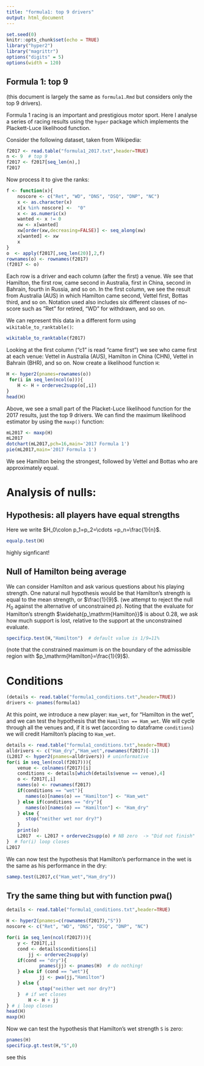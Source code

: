 ```yaml
---
title: "formula1: top 9 drivers"
output: html_document
---
```


```r
set.seed(0)
knitr::opts_chunk$set(echo = TRUE)
library("hyper2")
library("magrittr")
options("digits" = 5)
options(width = 120)
```

## Formula 1: top 9

(this document is largely the same as `formula1.Rmd` but considers
only the top 9 drivers).

Formula 1 racing is an important and prestigious motor sport.  Here I
analyse a series of racing results using the `hyper` package which
implements the Plackett-Luce likelihood function.

Consider the following dataset, taken from Wikipedia:

```r
f2017 <- read.table("formula1_2017.txt",header=TRUE)
n <- 9  # top 9
f2017 <- f2017[seq_len(n),]
f2017
```

Now process it to give the ranks:

```r
f <- function(x){
	noscore <- c("Ret", "WD", "DNS", "DSQ", "DNP", "NC")
	x <- as.character(x)
	x[x %in% noscore] <-  "0"
	x <- as.numeric(x)
	wanted <- x != 0
	xw <- x[wanted]
	xw[order(xw,decreasing=FALSE)] <- seq_along(xw)
	x[wanted] <- xw
	x
}
o  <- apply(f2017[,seq_len(20)],2,f)
rownames(o) <- rownames(f2017)
(f2017 <- o)
```

Each row is a driver and each column (after the first) a venue.  We
see that Hamilton, the first row, came second in Australia, first in
China, second in Bahrain, fourth in Russia, and so on.  In the first
column, we see the result from Australia (AUS) in which Hamilton came
second, Vettel first, Bottas third, and so on.  Notation used also
includes six different classes of no-score such as "Ret" for retired,
"WD" for withdrawn, and so on.

We can represent this data in a different form using
`wikitable_to_ranktable()`:

```r
wikitable_to_ranktable(f2017)
```

Looking at the first column ("c1" is read "came first") we see who
came first at each venue: Vettel in Australia (AUS), Hamilton in China
(CHN), Vettel in Bahrain (BHR), and so on.  Now create a likelihood
function `H`:

```r
H <- hyper2(pnames=rownames(o))
 for(i in seq_len(ncol(o))){
	H <- H + ordervec2supp(o[,i])
}
head(H)
```
Above, we see a small part of the Placket-Luce likelihood function for
the 2017 results, just the top 9 drivers.  We can find the maximum
likelihood estimator by using the `maxp()` function:


```r
mL2017 <- maxp(H)
mL2017
dotchart(mL2017,pch=16,main='2017 Formula 1')
pie(mL2017,main='2017 Formula 1')
```

We see Hamilton being the strongest, followed by Vettel and Bottas who
are approximately equal.

# Analysis of nulls:

## Hypothesis: all players have equal strengths

Here we write $H_0\colon p_1=p_2=\cdots =p_n=\frac{1}{n}$.

```r
equalp.test(H)
```

highly signficant!

## Null of Hamilton being average

We can consider Hamilton and ask various questions about his playing
strength.  One natural null hypothesis would be that Hamilton's
strength is equal to the mean strength, or $\frac{1}{9}$.  (we attempt
to reject the null $H_0$ against the alternative of unconstrained
$p$).  Noting that the evaluate for Hamilton's strength
$\widehat{p_\mathrm{Hamilton}}$ is about 0.28, we ask how much support
is lost, relative to the support at the unconstrained evaluate.

```r
specificp.test(H,"Hamilton")  # default value is 1/9=11%
```

(note that the constrained maximum is on the boundary of the
admissible region with $p_\mathrm{Hamilton}=\frac{1}{9}$).


# Conditions

```r
(details <- read.table("formula1_conditions.txt",header=TRUE))
drivers <- pnames(formula1)
```

At this point, we introduce a new player: `Ham_wet`, for "Hamilton in
the wet", and we can test the hypothesis that the `Hamilton ==
Ham_wet`.  We will cycle through all the venues and, if it is wet
(according to dataframe `conditions`) we will credit Hamilton's
placing to `Ham_wet`.

```r
details <- read.table("formula1_conditions.txt",header=TRUE)
alldrivers <- c("Ham_dry","Ham_wet",rownames(f2017)[-1])
(L2017 <- hyper2(pnames=alldrivers)) # uninformative
for(i in seq_len(ncol(f2017))){
	venue <- colnames(f2017)[i]
	conditions <- details[which(details$venue == venue),4]
	o <- f2017[,i]
	names(o) <- rownames(f2017)
	if(conditions == "wet"){
	   names(o)[names(o) == "Hamilton"] <- "Ham_wet"
	} else if(conditions == "dry"){
	   names(o)[names(o) == "Hamilton"] <- "Ham_dry"
	} else {
	   stop("neither wet nor dry?")
	}
	print(o)
	L2017  <- L2017 + ordervec2supp(o) # NB zero  -> "Did not finish"
}  # for(i) loop closes
L2017
```

We can now test the hypothesis that Hamilton's performance in the wet
is the same as his performance in the dry:

```r
samep.test(L2017,c("Ham_wet","Ham_dry"))
```
## Try the same thing but with function pwa()


```r

details <- read.table("formula1_conditions.txt",header=TRUE)

H <- hyper2(pnames=c(rownames(f2017),"S"))
noscore <- c("Ret", "WD", "DNS", "DSQ", "DNP", "NC")

for(i in seq_len(ncol(f2017))){
	y <- f2017[,i]
	cond <- details$conditions[i]
        jj <- ordervec2supp(y)
	if(cond == "dry"){
            pnames(jj) <- pnames(H)  # do nothing!
	} else if (cond == "wet"){
            jj <- pwa(jj,"Hamilton")
	} else {
            stop("neither wet nor dry?")
	}  # if wet closes
        H <- H + jj
} # i loop closes
head(H)
maxp(H)
```
Now we can test the hypothesis that Hamilton's wet strength `S` is zero:

```r
pnames(H)
specificp.gt.test(H,"S",0)
```

see this

